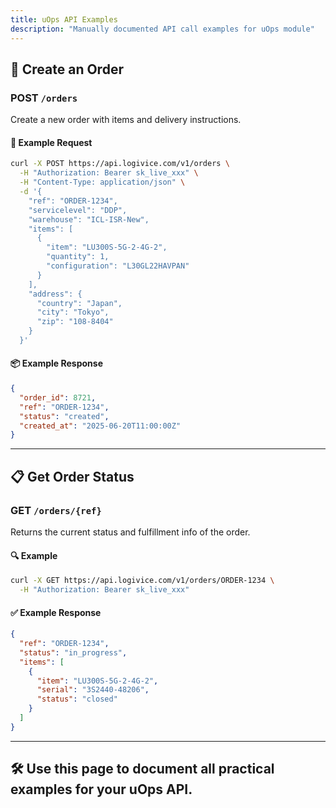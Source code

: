 ```yaml
---
title: uOps API Examples
description: "Manually documented API call examples for uOps module"
---
```


## 🔄 Create an Order

### POST `/orders`

Create a new order with items and delivery instructions.

#### 🧾 Example Request

```bash
curl -X POST https://api.logivice.com/v1/orders \
  -H "Authorization: Bearer sk_live_xxx" \
  -H "Content-Type: application/json" \
  -d '{
    "ref": "ORDER-1234",
    "servicelevel": "DDP",
    "warehouse": "ICL-ISR-New",
    "items": [
      {
        "item": "LU300S-5G-2-4G-2",
        "quantity": 1,
        "configuration": "L30GL22HAVPAN"
      }
    ],
    "address": {
      "country": "Japan",
      "city": "Tokyo",
      "zip": "108-8404"
    }
  }'
```

#### 📦 Example Response

```json
{
  "order_id": 8721,
  "ref": "ORDER-1234",
  "status": "created",
  "created_at": "2025-06-20T11:00:00Z"
}
```

---

## 📋 Get Order Status

### GET `/orders/{ref}`

Returns the current status and fulfillment info of the order.

#### 🔍 Example

```bash
curl -X GET https://api.logivice.com/v1/orders/ORDER-1234 \
  -H "Authorization: Bearer sk_live_xxx"
```

#### ✅ Example Response

```json
{
  "ref": "ORDER-1234",
  "status": "in_progress",
  "items": [
    {
      "item": "LU300S-5G-2-4G-2",
      "serial": "3S2440-48206",
      "status": "closed"
    }
  ]
}
```

---

## 🛠 Use this page to document all practical examples for your uOps API.
